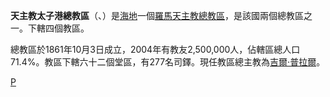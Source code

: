 {{Infobox Roman Catholic diocese
|jurisdiction = 總教區
|name =太子港
|latin= Archidioecesis Portus Principis
|image =Cathédrale Notre-Dame de Port-au-Prince 2010-01-26.jpg
|caption = 2010年地震後的主教座堂
|location = 海地
|territory =
|population = 2,500,000
|rite = [[罗马礼|罗马礼]]
|patron =
|province =
|established = 1861年
|cathedral = [[太子港主教座堂|太子港主教座堂]]
|co-cathedral =
|leadership = 主教
|website =
|pope =
|patriarch=
|metropolitan =[[吉爾·普拉爾|吉爾·普拉爾]]
|ordinary =
|coadjutor archbishop =
|coadjutor bishop =
|auxiliary =二人
|emeritus= }}
'''天主教太子港總教區'''（{{lang-la|Archidioecesis Portus Principis}}、{{lang-fr|Archidiocèse de Port-au-Prince}}）是[[海地|海地]]一個[[羅馬天主教|羅馬天主教]][[總教區|總教區]]，是該國兩個總教區之一。下轄四個教區。

總教區於1861年10月3日成立，2004年有教友2,500,000人，佔轄區總人口71.4%。教區下轄六十二個堂區，有277名司鐸。現任教區總主教為[[吉爾·普拉爾|吉爾·普拉爾]]。

{{海地天主教教區}}
[[Category:海地天主教教區|P]]